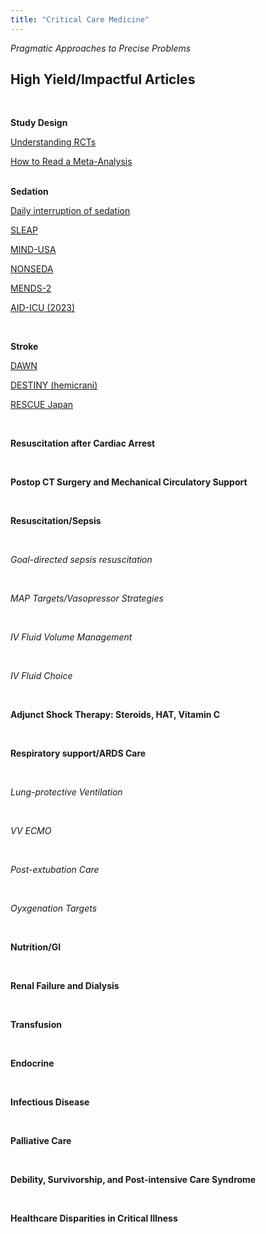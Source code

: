 ```yaml
---
title: "Critical Care Medicine"
---
```


_Pragmatic Approaches to Precise Problems_

## High Yield/Impactful Articles

<br>

<b>Study Design</b>

[Understanding RCTs](https://adc.bmj.com/content/90/8/840)

[How to Read a Meta-Analysis](https://www.bmj.com/content/315/7109/672)

<br>
<b>Sedation</b>

[Daily interruption of sedation](https://www.nejm.org/doi/full/10.1056/NEJM200005183422002?query=recirc_curatedRelated_article)

[SLEAP](https://jamanetwork.com/journals/jama/fullarticle/1380160)

[MIND-USA](https://www.nejm.org/doi/10.1056/NEJMoa1808217)

[NONSEDA](https://www.nejm.org/doi/full/10.1056/NEJMoa1906759)

[MENDS-2](https://www.nejm.org/doi/full/10.1056/NEJMoa2024922)

[AID-ICU (2023)](https://www.nejm.org/doi/full/10.1056/NEJMoa2211868)

<br>

<b>Stroke</b>

[DAWN](https://www.nejm.org/doi/full/10.1056/nejmoa1706442)

[DESTINY (hemicrani)](https://www.ahajournals.org/doi/10.1161/strokeaha.107.485649)

[RESCUE Japan](https://www.nejm.org/doi/full/10.1056/NEJMoa2118191?query=TOC&cid=NEJM%20eToc,%20February%2010,%202022%20DM707270_NEJM_Subscriber&bid=812301726)

<br>

<b>Resuscitation after Cardiac Arrest</b>

<br>

<b>Postop CT Surgery and Mechanical Circulatory Support</b>

<br>

<b>Resuscitation/Sepsis</b>

<br>

<i>Goal-directed sepsis resuscitation</i>

<br>

<i>MAP Targets/Vasopressor Strategies</i>

<br>

<i>IV Fluid Volume Management</i>

<br>

<i>IV Fluid Choice</i>

<br>

<b>Adjunct Shock Therapy: Steroids, HAT, Vitamin C</b>

<br>

<b>Respiratory support/ARDS Care</b>

<br>

<i>Lung-protective Ventilation</i>

<br>

<i>VV ECMO</i>

<br>

<i>Post-extubation Care</i>

<br>

<i>Oyxgenation Targets</i>

<br>

<b>Nutrition/GI</b>

<br>

<b>Renal Failure and Dialysis</b>

<br>

<b>Transfusion</b>

<br>

<b>Endocrine</b>

<br>

<b>Infectious Disease</b>

<br>

<b>Palliative Care</b>

<br>

<b>Debility, Survivorship, and Post-intensive Care Syndrome</b>

<br>

<b>Healthcare Disparities in Critical Illness</b>
